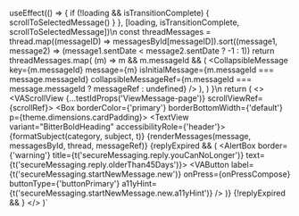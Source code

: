 
useEffect(() => {
    if (!loading && isTransitionComplete) {
      scrollToSelectedMessage()
    }
}, [loading, isTransitionComplete, scrollToSelectedMessage])\n
  const threadMessages = thread.map((messageID) => messagesById[messageID]).sort((message1, message2) => (message1.sentDate < message2.sentDate ? -1 : 1))
  return threadMessages.map(
    (m) =>
      m &&
      m.messageId && (
        <CollapsibleMessage
          key={m.messageId}
          message={m}
          isInitialMessage={m.messageId === message.messageId}
          collapsibleMessageRef={m.messageId === message.messageId ? messageRef : undefined}
        />
      ),
  )
}\n
return (
<>
    <VAScrollView {...testIdProps('ViewMessage-page')} scrollViewRef={scrollRef}>
    <Box mt={theme.dimensions.standardMarginBetween} mb={theme.dimensions.condensedMarginBetween}>
        <Box borderColor={'primary'} borderBottomWidth={'default'} p={theme.dimensions.cardPadding}>
        <TextView variant="BitterBoldHeading" accessibilityRole={'header'}>
            {formatSubject(category, subject, t)}
        </TextView>
        </Box>
        {renderMessages(message, messagesById, thread, messageRef)}
    </Box>
    {replyExpired && (
        <Box mt={theme.dimensions.standardMarginBetween} mx={theme.dimensions.gutter} mb={theme.dimensions.contentMarginBottom}>
        <AlertBox border={'warning'} title={t('secureMessaging.reply.youCanNoLonger')} text={t('secureMessaging.reply.olderThan45Days')}>
            <Box mt={theme.dimensions.standardMarginBetween}>
            <VAButton
                label={t('secureMessaging.startNewMessage.new')}
                onPress={onPressCompose}
                buttonType={'buttonPrimary'}
                a11yHint={t('secureMessaging.startNewMessage.new.a11yHint')}
            />
            </Box>
        </AlertBox>
        </Box>
    )}
    </VAScrollView>
    {!replyExpired && <ReplyMessageButton messageID={messageID} />}
</>
)`

<HooksInfo componentName="useAutoScrollToElement" example={exampleString}/>
